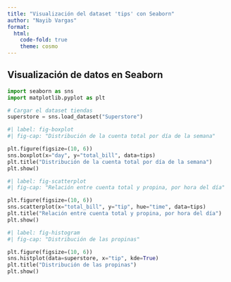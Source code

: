 ```yaml
---
title: "Visualización del dataset 'tips' con Seaborn"
author: "Nayib Vargas"
format: 
  html:
    code-fold: true
    theme: cosmo
---
```

## Visualización de datos en Seaborn

```python
import seaborn as sns
import matplotlib.pyplot as plt

# Cargar el dataset tiendas
superstore = sns.load_dataset("Superstore")
```

```python
#| label: fig-boxplot
#| fig-cap: "Distribución de la cuenta total por día de la semana"

plt.figure(figsize=(10, 6))
sns.boxplot(x="day", y="total_bill", data=tips)
plt.title("Distribución de la cuenta total por día de la semana")
plt.show()
```

```python
#| label: fig-scatterplot
#| fig-cap: "Relación entre cuenta total y propina, por hora del día"

plt.figure(figsize=(10, 6))
sns.scatterplot(x="total_bill", y="tip", hue="time", data=tips)
plt.title("Relación entre cuenta total y propina, por hora del día")
plt.show()
```

```python
#| label: fig-histogram
#| fig-cap: "Distribución de las propinas"

plt.figure(figsize=(10, 6))
sns.histplot(data=superstore, x="tip", kde=True)
plt.title("Distribución de las propinas")
plt.show()
```
